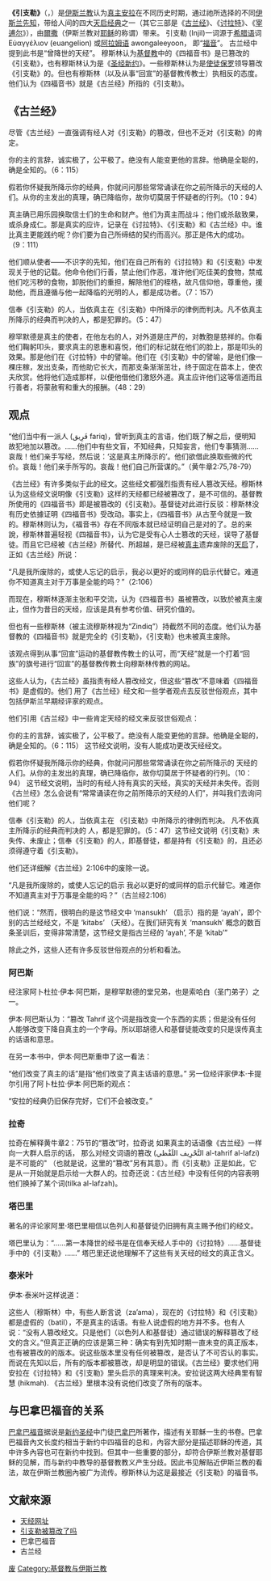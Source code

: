 {{多個問題|
{{pov|time=2019-04-17T08:52:09+00:00}}
{{review|time=2019-04-17T08:52:09+00:00}}
{{Unreferenced |time=2009-09-22T16:16:21+00:00 }}
}}
{{Islam}}
'''《引支勒》'''（{{lang-ar|إنجيل}}，{{lang-en|Injil}}）是[[伊斯兰教|伊斯兰教]]认为[[真主|真主]][[安拉|安拉]]在不同历史时期，通过祂所选择的不同[[伊斯兰教的先知|伊斯兰先知]]，带给人间的四大[[天启|天启]][[宗教经典|经典]]之一（其它三部是《[[古兰经|古兰经]]》、《[[讨拉特|讨拉特]]》、《[[宰逋尔|宰逋尔]]》），由[[爾撒|爾撒]]（伊斯兰教对[[耶稣|耶稣]]的称谓）带来。 引支勒 (Injil)一词源于[[希腊语|希腊语]]词 Εὐαγγέλιον (euangelion) 或[[阿拉姆语|阿拉姆语]] awongaleeyoon， 即“[[福音|福音]]”。 古兰经中提到此书是“曾降世的天经”。 穆斯林认为[[基督教|基督教]]中的《四福音书》是已篡改的《引支勒》，也有穆斯林认为是《[[圣经|圣经]][[新约|新约]]》。一些穆斯林认为是[[使徒保罗|使徒保罗]]领导篡改《引支勒》的。但也有穆斯林（以及从事“回宣”的基督教传教士）执相反的态度。他们认为《四福音书》就是《古兰经》所指的《引支勒》。

==《古兰经》==
尽管《古兰经》一直强调有经人对《引支勒》的篡改，但也不乏对《引支勒》的肯定。

你的主的言辞，诚实极了，公平极了。绝没有人能变更他的言辞。他确是全聪的，确是全知的。（6：115）

假若你怀疑我所降示你的经典，你就问问那些常常诵读在你之前所降示的天经的人们。从你的主发出的真理，确已降临你，故你切莫居于怀疑者的行列。（10：94）

真主确已用乐园换取信士们的生命和财产。他们为真主而战斗；他们或杀敌致果，或杀身成仁。那是真实的应许，记录在《讨拉特》、《引支勒》和《古兰经》中。谁比真主更能践约呢？你们要为自己所缔结的契约而高兴。那正是伟大的成功。（9：111）

他们顺从使者——不识字的先知，他们在自己所有的《讨拉特》和《引支勒》中发现关于他的记载。他命令他们行善，禁止他们作恶，准许他们吃佳美的食物，禁戒他们吃污秽的食物，卸脱他们的重担，解除他们的桎梏，故凡信仰他，尊重他，援助他，而且遵循与他一起降临的光明的人，都是成功者。（7：157）

信奉《引支勒》的人，当依真主在《引支勒》中所降示的律例而判决。凡不依真主所降示的经典而判决的人，都是犯罪的。（5：47）

穆罕默德是真主的使者，在他左右的人，对外道是庄严的，对教胞是慈祥的。你看他们鞠躬叩头，要求真主的恩惠和喜悦，他们的标记就在他们的脸上，那是叩头的效果。那是他们在《讨拉特》中的譬喻。他们在《引支勒》中的譬喻，是他们像一棵庄稼，发出支条，而他助它长大，而那支条渐渐茁壮，终于固定在苗本上，使农夫欣赏。他将他们造成那样，以便他借他们激怒外道。真主应许他们这等信道而且行善者，将蒙赦宥和重大的报酬。（48：29）

==观点==
“他们当中有一派人 (فَرِيق fariq)，曾听到真主的言语，他们既了解之后，便明知故犯地加以篡改。……他们中有些文盲，不知经典，只知妄言，他们专事猜测……哀哉！他们亲手写经，然后说：‘这是真主所降示的’。他们欲借此换取些微的代价。哀哉！他们亲手所写的。哀哉！他们自己所营谋的。”（黄牛章2:75,78-79）

《古兰经》有许多类似于此的经文。这些经文都强烈指责有经人篡改天经。穆斯林认为这些经文说明像《引支勒》这样的天经都已经被篡改了，是不可信的。基督教所使用的《四福音书》即是被篡改的《引支勒》。基督徒对此进行反驳：穆斯林没有历史依據证明《四福音书》受改动。事实上，《四福音书》从古至今就是一致的。穆斯林则认为，《福音书》存在不同版本就已经证明自己是对的了。总的来說，穆斯林普遍轻视《四福音书》，认为它是受有心人士篡改的天经，误导了基督徒。而且它已经被《古兰经》所替代、所超越，是已经被[[真主|真主]]遗弃废除的[[天启|天启]]了，正如《古兰经》所说：

“凡是我所废除的，或使人忘记的启示，我必以更好的或同样的启示代替它。难道你不知道真主对于万事是全能的吗？”（2:106）

而现在，穆斯林逐渐主张和平交流，认为《四福音书》虽被篡改，以致於被真主废止，但作为昔日的天经，应该是具有参考价值、研究价值的。

但也有一些穆斯林（被主流穆斯林视为“Zindiq”）持截然不同的态度。他们认为基督教的《四福音书》就是完全的《引支勒》，《引支勒》也未被真主废除。

该观点得到从事“回宣”运动的基督教传教士的认可，而“天经”就是一个打着“回族”的旗号进行“回宣”的基督教传教士向穆斯林传教的网站。

这些人认为，《古兰经》虽指责有经人篡改经文，但这些“篡改”不意味着《四福音书》是虚假的。他们
用了《古兰经》经文和一些学者观点去反驳世俗观点，其中包括伊斯兰早期经评家的观点。

他们引用《古兰经》中一些肯定天经的经文来反驳世俗观点：

你的主的言辞，诚实极了，公平极了。绝没有人能变更他的言辞。他确是全聪的，确是全知的。（6：115）
这节经文说明，没有人能成功更改天经经文。

假若你怀疑我所降示你的经典，你就问问那些常常诵读在你之前所降示的 天经的人们。从你的主发出的真理，确已降临你，故你切莫居于怀疑者的行列。（10：94）
这节经文说明，当时的有经人持有真实的天经，真实的天经并未失传。否则《古兰经》怎么会说有“常常诵读在你之前所降示的天经的人们”，并叫我们去询问他们呢？

信奉《引支勒》的人，当依真主在 《引支勒》中所降示的律例而判决。 凡不依真主所降示的经典而判决的 人，都是犯罪的。（5：47）这节经文说明《引支勒》未失传、未废止；信奉《引支勒》的人，即基督徒，都是持有《引支勒》的，且还必须得遵守着《引支勒》。

他们还详细解《古兰经》2:106中的废除一说。

“凡是我所废除的，或使人忘记的启示 我必以更好的或同样的启示代替它。难道你不知道真主对于万事是全能的吗？”（古兰经2:106）

他们说：“然而，很明白的是这节经文中 ‘mansukh’ （启示）指的是 ‘ayah’，即个别的古兰经经文，不是 ‘kitabs’ （天经）。在我们研究有关 ‘mansukh’ 概念的数百条圣训后，变得非常清楚，这节经文是指古兰经的 ‘ayah’, 不是 ‘kitab’”

除此之外，这些人还有许多反驳世俗观点的分析和看法。

===阿巴斯===
经注家阿卜杜拉·伊本·阿巴斯，是穆罕默德的堂兄弟，也是索哈白（圣门弟子）之一。

伊本·阿巴斯认为：“篡改 Tahrif 这个词是指改变一个东西的实质；但是没有任何人能够改变下降自真主的一个字母。所以耶胡德人和基督徒能改变的只是误传真主的话语和意思。

在另一本书中，伊本·阿巴斯重申了这一看法：

“他们改变了真主的话”是指“他们改变了真主话语的意思。”
另一位经评家伊本·卡提尔引用了阿卜杜拉·伊本·阿巴斯的观点：

“安拉的经典仍旧保存完好，它们不会被改变。”

===拉奇===
拉奇在解释黄牛章2：75节的“篡改”时，拉奇说 如果真主的话语像《古兰经》一样向一大群人启示的话， 那么对经文词语的篡改 (التَّحْرِيف اللَفْظي al-tahrif al-lafzi) 是不可能的" （也就是说，这里的“篡改”另有其意）。而《引支勒》正是如此，它是从一开始就是启示给一大群人的。拉奇还说：《古兰经》中没有任何的内容表明他们换掉了某个词(tilka al-lafzah)。

===塔巴里===
著名的评论家阿里·塔巴里相信以色列人和基督徒仍旧拥有真主赐予他们的经文。

塔巴里认为：“……第一本降世的经书是在信奉天经人手中的《讨拉特》......基督徒手中的《引支勒》……”
塔巴里还说他理解不了这些有关天经的经文的真正含义。

===泰米叶===
伊本·泰米叶这样说道：

这些人（穆斯林）中，有些人断言说（za’ama），现在的《讨拉特》和《引支勒》都是虚假的（batil），不是真主的话语。有些人说虚假的地方并不多。也有人说：“没有人篡改经文。只是他们（以色列人和基督徒）通过错误的解释篡改了经文的含义。”但真正正确的应该是第三种：确实有到先知时期一直未变的真正版本，也有被篡改的的版本。说这些版本里没有任何被篡改，是否认了不可否认的事实。而说在先知以后，所有的版本都被篡改，却是明显的错误。《古兰经》要求他们用安拉在《讨拉特》和《引支勒》里头启示的真理来判决。安拉说这两大经典里有智慧 (hikmah). 《古兰经》里根本没有说他们改变了所有的版本。

==与巴拿巴福音的关系==
[[巴拿巴福音|巴拿巴福音]]据说是[[新约圣经|新约圣经]]中门徒[[巴拿巴|巴拿巴]]所著作，描述有关耶穌一生的书卷。巴拿巴福音內文长度约相当于新约中四福音的总和，內容大部分是描述耶稣的传道，其中许多內容也可在新约中找到。但其中一些重要的部分，却符合伊斯兰教对基督耶稣的见解，而与新约中教导的基督教教义产生分歧。因此书见解贴近伊斯兰教的看法，故在伊斯兰教圈內被广为流传。穆斯林认为这是最接近《引支勒》的福音书。

==文献來源==
*[http://www.tianjing.org 天经网址] {{Wayback|url=http://www.tianjing.org/ |date=20171101015008 }}
*[http://aihuimin.org/huizu-shengjing-yuyan/54-yinzhile-beicuangailema 引支勒被篡改了吗] {{Wayback|url=http://aihuimin.org/huizu-shengjing-yuyan/54-yinzhile-beicuangailema |date=20210512190931 }}
*巴拿巴福音
*古兰经

[[Category:伊斯兰教经典|废]]
[[Category:基督教与伊斯兰教|Category:基督教与伊斯兰教]]